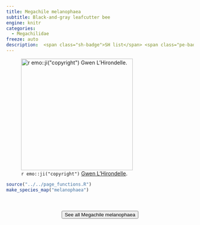 ```yaml
---
title: Megachile melanophaea
subtitle: Black-and-gray leafcutter bee
engine: knitr
categories:
  - Megachilidae
freeze: auto
description:  <span class="sh-badge">SH list</span> <span class="pe-badge">PM Evidence</span> <span class="gali-badge">Galiano</span>
---
```

![`r emo::ji("copyright")` [Gwen L'Hirondelle ](https://inaturalist.ca/photos/223169457).](https://inaturalist-open-data.s3.amazonaws.com/photos/223169457/large.jpeg){height=300}





```r
source("../../page_functions.R")
make_species_map("melanophaea")
```
<br><br>
<center>


<a href="https://inaturalist.ca/observations?place_id=7085&quality_grade=research&subview=map&taxon_id=199132"><button type="button" class="btn btn-secondary">See all Megachile melanophaea <i class="fa-solid fa-arrow-up-right-from-square"></i> </button></a>
</center>
